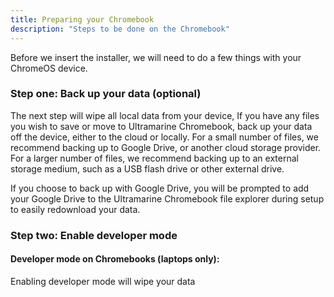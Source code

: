 ```yaml
---
title: Preparing your Chromebook
description: "Steps to be done on the Chromebook"
---
```



Before we insert the installer, we will need to do a few things with your ChromeOS device.

### Step one: Back up your data (optional)

The next step will wipe all local data from your device, If you have any files you wish to save or move to Ultramarine Chromebook, back up your data off the device, either to the cloud or locally. For a small number of files, we recommend backing up to Google Drive, or another cloud storage provider. For a larger number of files, we recommend backing up to an external storage medium, such as a USB flash drive or other external drive. 

If you choose to back up with Google Drive, you will be prompted to add your Google Drive to the Ultramarine Chromebook file explorer during setup to easily redownload your data. 

### Step two: Enable developer mode

#### Developer mode on Chromebooks (laptops only):


<Alert type="warning">
  Enabling developer mode will wipe your data
</Alert>
